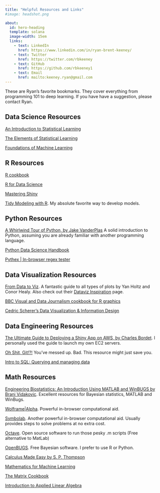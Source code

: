 ```yaml
---
title: "Helpful Resources and Links"
#image: headshot.png

about:
  id: hero-heading
  template: solana
  image-width: 15em
  links:
    - text: LinkedIn
      href: https://www.linkedin.com/in/ryan-brent-keeney/
    - text: Twitter
      href: https://twitter.com/rbkeeney
    - text: GitHub
      href: https://github.com/rbkeeney1
    - text: Email
      href: mailto:keeney.ryan@gmail.com
---
```


::: {#hero-heading}
These are Ryan's favorite bookmarks. They cover everything from programming 101 to deep learning. If you have have a suggestion, please contact Ryan.
:::

## Data Science Resources

[An Introduction to Statistical Learning](https://www.statlearning.com/)

[The Elements of Statistical Learning](https://hastie.su.domains/Papers/ESLII.pdf)

[Foundations of Machine Learning](https://cs.nyu.edu/~mohri/mlbook/)

## R Resources

[R cookbook](http://www.cookbook-r.com/)

[R for Data Science](https://r4ds.had.co.nz/)

[Mastering Shiny](https://mastering-shiny.org/index.html)

[Tidy Modeling with R](https://www.tmwr.org/). My absolute favorite way to develop models.

## Python Resources

[A Whirlwind Tour of Python, by Jake VanderPlas](https://jakevdp.github.io/WhirlwindTourOfPython/) A solid introduction to Python, assuming you are already familiar with another programming language.

[Python Data Science Handbook](https://jakevdp.github.io/PythonDataScienceHandbook/)

[Pythex \| In-browser regex tester](https://pythex.org/)

## Data Visualization Resources

[From Data to Viz](https://www.data-to-viz.com/). A fantastic guide to all types of plots by Yan Holtz and Conor Healy. Also check out their [Dataviz Inspiration](https://www.dataviz-inspiration.com/) page.

[BBC Visual and Data Journalism cookbook for R graphics](https://bbc.github.io/rcookbook/#how_to_create_bbc_style_graphics)

[Cedric Scherer's Data Visualization & Information Design](https://cedricscherer.netlify.app/top/dataviz/)

## Data Engineering Resources

[The Ultimate Guide to Deploying a Shiny App on AWS, by Charles Bordet](https://www.charlesbordet.com/en/guide-shiny-aws/#). I personally used the guide to launch my own EC2 servers.

[Oh Shit, Git!?!](https://ohshitgit.com/) You've messed up. Bad. This resource might just save you.

[Intro to SQL: Querying and managing data](https://www.khanacademy.org/computing/computer-programming/sql)

## Math Resources

[Engineering Biostatistics: An Introduction Using MATLAB and WinBUGS by Brani Vidakovic](https://statbook.gatech.edu/statb4.pdf). Excellent resources for Bayesian statistics, MATLAB and WinBugs.

[Wolframe\|Alpha](https://www.wolframalpha.com/). Powerful in-browser computational aid.

[Symbolab](https://www.symbolab.com/). Another powerful in-browser computational aid. Usually provides steps to solve problems at no extra cost.

[Octave](https://octave-online.net/). Open source software to run those pesky .m scripts (Free alternative to MatLab)

[OpenBUGS](https://www.mrc-bsu.cam.ac.uk/software/bugs/openbugs/). Free Bayesian software. I prefer to use R or Python.

[Calculus Made Easy by S. P. Thompson](https://calculusmadeeasy.org/)

[Mathematics for Machine Learning](https://mml-book.github.io/book/mml-book.pdf)

[The Matrix Cookbook](The%20Matrix%20Cookbook)

[Introduction to Applied Linear Algebra](https://web.stanford.edu/~boyd/vmls/vmls.pdf)
